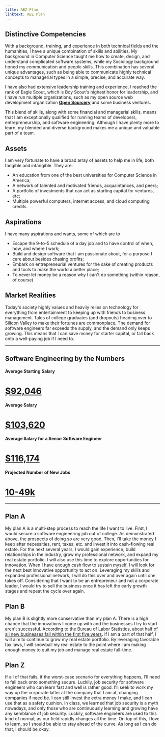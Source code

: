 ```yaml
---
title: ABZ Plan
linktext: ABZ Plan
---
```



## Distinctive Competencies

With a background, training, and experience in both technical fields and the
humanities, I have a unique combination of skills and abilities. My background
in Computer Science taught me how to create, design, and understand complicated 
software systems, while my Sociology background honed my communication and people
skills. This combination has several unique advantages, such as being able to
communicate highly technical concepts to managerial types in a simple, precise, and
accurate way. 

I have also had extensive leadership training and experience. I reached the rank of
Eagle Scout, which is Boy Scout's highest honor for leadership, and I have run
multiple organizations, such as my open source web development organization
[**Open Sourcery**](https://opensourceryumd.com) and some business ventures.

This blend of skills, along with some financial and managerial skills, means that
I am exceptionally qualified for running teams of developers, entrepreneurship,
and software engineering. Although I have plenty more to learn, my blended
and diverse background makes me a unique and valuable part of a team.


## Assets

I am very fortunate to have a broad array of assets to help me in life, both tangible
and intangible. They are:

- An education from one of the best universities for Computer Science in America;
- A network of talented and motivated friends, acquaintances, and peers;
- A portfolio of investments that can act as starting capital for ventures, etc;
- Multiple powerful computers, internet access, and cloud computing credits.
	

## Aspirations

I have many aspirations and wants, some of which are to

- Escape the 9-to-5 schedule of a day job and to have control of when, how, and where I work;
- Build and design software that I am passionate about, for a purpose I care about besides
	chasing profits;
- Embark on entrepreneurial ventures for the sake of creating products and tools to make the world
	a better place;
- To never let money be a reason why I can't do something (within reason, of course)


## Market Realities

Today's society highly values and heavily relies on technology for everything from
entertainment to keeping up with friends to business management. Tales of college
graduates (and dropouts) heading over to Silicon Valley to make their fortunes
are commonplace. The demand for software engineers far exceeds the
supply, and the demand only keeps growing. This means that I can save
money for starter capital, or fall back onto a well-paying job if I need
to.

----
## Software Engineering by the Numbers

#### Average Starting Salary
# [$92,046](https://www.glassdoor.com/Salaries/software-engineer-salary-SRCH_KO0,17.htm)

#### Average Salary
# [$103,620](https://money.usnews.com/careers/best-jobs/software-developer/salary)

#### Average Salary for a Senior Software Engineer
# [$116,174](https://www.payscale.com/research/US/Job=Senior_Software_Engineer/Salary)
#### Projected Number of New Jobs
# [10-49k](https://www.bls.gov/ooh/occupation-finder.htm?pay=&education=Bachelor%26rsquo%3Bs+degree&training=&newjobs=&growth=&submit=GO)

----

## Plan A

My plan A is a multi-step process to reach the life I want to live. First, I would
secure a software engineering job out of college. As demonstrated above, the
prospects of doing so are very good. Then, I'll take the money I keep after necessities,
rent, taxes, etc. and invest it into cash-flowing real estate. For the next
several years, I would gain experience, build relationships in the industry,
grow my professional network, and expand my real estate portfolio. I will also
use this time to explore opportunities for innovation. When I have enough cash
flow to sustain myself, I will look for the next best innovative opportunity
to act on. Leveraging my skills and expanded professional network, I will
do this over and over again until one takes off. Considering that I want to
be an entrepreneur and not a corporate leader, I would try to sell the business
once it has left the early growth stages and repeat the cycle over again.


## Plan B

My plan B is slightly more conservative than my plan A. There is a high chance
that the innovations I come up with and the businesses I try to start aren't
successful. According to the Bureau of Labor Statistics, about
[half of all new businesses fail within the first five years](https://www.bls.gov/bdm/entrepreneurship/entrepreneurship.htm#chart3).
If I am a part of that half, I will aim to continue to grow my real estate portfolio.
By leveraging favorable tax laws, I will snowball my real estate to the point where
I am making enough money to quit my job and manage real estate full-time.


## Plan Z

If all of that fails, if the worst-case scenario for everything happens, I'll
need to fall back onto something secure. Luckily, job security for software 
engineers who can learn fast and well is rather good. I'll seek to work
my way up the corporate latter at the company that I am at, changing companies
if need be. I can still invest the extra money I make, and I can use that as a
safety cushion. In class, we learned that job security is a myth nowadays, and
only those who are continuously learning and growing have any semblance of job
security. Luckily, software engineers are used to this kind of normal, as our
field rapidly changes all the time. On top of this, I love to learn, so I should
be able to stay ahead of the curve. As long as I can do that, I should be okay.